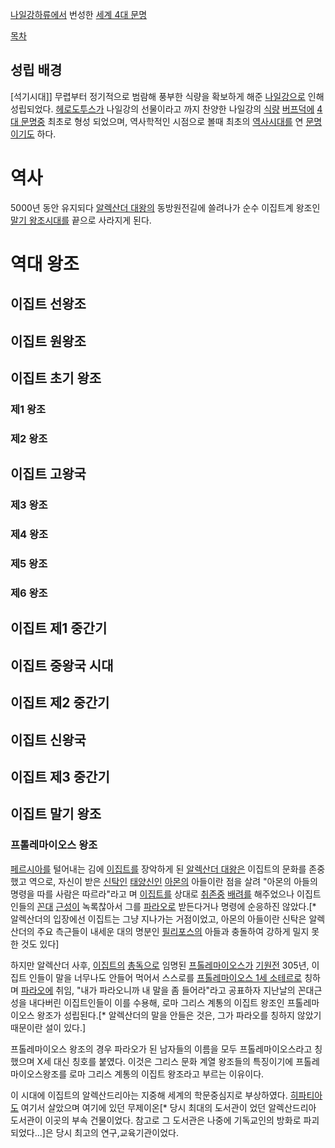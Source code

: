 [[나일강]]하류에서 번성한 [[세계 4대 문명]]

[[목차]]
== 성립 배경 ==
[석기시대]] 무렵부터 정기적으로 범람해 풍부한 식량을 확보하게 해준 [[나일강]]으로 인해 성립되었다.
[[헤로도투스]]가 나일강의 선물이라고 까지 찬양한 나일강의 [[식량]] [[버프]]덕에 [[4대 문명]]중 최초로 형성 되었으며, 역사학적인 시점으로 볼때 최초의 [[역사시대]]를 연 [[문명]]이기도 하다.

= 역사 =
5000년 동안 유지되다 [[알렉산더 대왕]]의 동방원전길에 쓸려나가 순수 이집트계 왕조인 [[말기 왕조시대]]를 끝으로 사라지게 된다.
= 역대 왕조 =
== 이집트 선왕조 ==
== 이집트 원왕조 ==
== 이집트 초기 왕조 ==
=== 제1 왕조 ===
=== 제2 왕조 ===
== 이집트 고왕국 ==
=== 제3 왕조 ===
=== 제4 왕조 ===
=== 제5 왕조 ===
=== 제6 왕조 ===
== 이집트 제1 중간기 ==
== 이집트 중왕국 시대 ==
== 이집트 제2 중간기 ==
== 이집트 신왕국 ==
== 이집트 제3 중간기 ==
== 이집트 말기 왕조 ==
=== 프톨레마이오스 왕조 ===
[[페르시아]]를 털어내는 김에 [[이집트]]를 장악하게 된 [[알렉산더 대왕]]은 이집트의 문화를 존중했고 역으로, 자신이 받은 [[신탁]]인 [[태양신]]인 [[아몬]]의 아들이란 점을 살려 "아몬의 아들의 명령을 따를 사람은 따르라"라고 며 [[이집트]]를 상대로 [[취존중]] [[배려]]를 해주었으나 이집트인들의 [[꼰대]] [[근성]]이 녹록찮아서 그를 [[파라오]]로 받든다거나 명령에 순응하진 않았다.[* 알렉산더의 입장에선 이집트는 그냥 지나가는 거점이었고, 아몬의 아들이란 신탁은 알렉산더의 주요 측근들이 내세운 대의 명분인 [[필리포스]]의 아들과 충돌하여 강하게 밀지 못한 것도 있다]  

하지만 알렉산더 사후, [[이집트]]의 [[총독]]으로 임명된 [[프톨레마이오스]]가 [[기원전]] 305년, 이집트 인들이 말을 너무나도 안들어 먹어서 스스로를 [[프톨레마이오스 1세 소테르]]로 칭하며 [[파라오]]에 취임, "내가 파라오니까 내 말을 좀 들어라"라고 공표하자 지난날의 꼰대근성을 내다버린 이집트인들이 이를 수용해, 로마 그리스 계통의 이집트 왕조인 프톨레마이오스 왕조가 성립된다.[* 알렉산더의 말을 안들은 것은, 그가 파라오를 칭하지 않았기 때문이란 설이 있다.]

프톨레마이오스 왕조의 경우 파라오가 된 남자들의 이름을 모두 프톨레마이오스라고 칭했으며 X세 대신 칭호를 붙였다.
이것은 그리스 문화 계열 왕조들의 특징이기에 프톨레마이오스왕조를 로마 그리스 계통의 이집트 왕조라고 부르는 이유이다.

이 시대에 이집트의 알렉산드리아는 지중해 세계의 학문중심지로 부상하였다. [[히파티아]]도 여기서 살았으며 여기에 있던 무제이온[* 당시 최대의 도서관이 었던 알렉산드리아 도서관이 이곳의 부속 건물이었다. 참고로 그 도서관은 나중에 기독교인의 방화로 파괴되었다...]은 당시 최고의 연구,교육기관이었다. 
